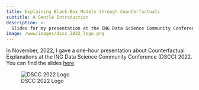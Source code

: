 ```yaml
---
title: Explaining Black-Box Models through Counterfactuals
subtitle: A Gentle Introduction
description: >-
  Slides for my presentation at the ING Data Science Community Conference 2022. 
image: /www/images/dscc_2022_logo.png
---
```


In November, 2022, I gave a one-hour presentation about Counterfactual Explanations at the ING Data Science Community Conference (DSCC) 2022. You can find the slides [here](presentation.qmd).

![DSCC 2022 Logo](/www/images/dscc_2022_logo.png)